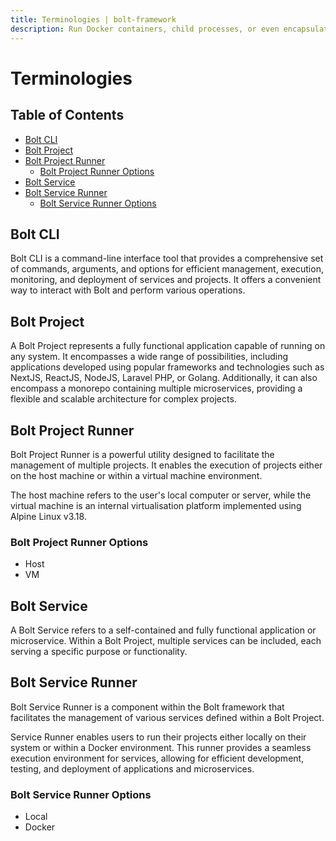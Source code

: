 ```yaml
---
title: Terminologies | bolt-framework
description: Run Docker containers, child processes, or even encapsulate your entire project within a VM, all under one unified API.
---
```



<Meta title="Getting Started/Terminologies" />

# Terminologies

## Table of Contents

- [Bolt CLI](#bolt-cli)
- [Bolt Project](#bolt-project)
- [Bolt Project Runner](#bolt-project-runner)
  - [Bolt Project Runner Options](#bolt-project-runner-options)
- [Bolt Service](#bolt-service)
- [Bolt Service Runner](#bolt-service-runner)
  - [Bolt Service Runner Options](#bolt-service-runner-options)

## Bolt CLI

Bolt CLI is a command-line interface tool that provides a comprehensive set of commands, arguments, and options for efficient management, execution, monitoring, and deployment of services and projects. It offers a convenient way to interact with Bolt and perform various operations.

## Bolt Project

A Bolt Project represents a fully functional application capable of running on any system. It encompasses a wide range of possibilities, including applications developed using popular frameworks and technologies such as NextJS, ReactJS, NodeJS, Laravel PHP, or Golang.
Additionally, it can also encompass a monorepo containing multiple microservices, providing a flexible and scalable architecture for complex projects.

## Bolt Project Runner

Bolt Project Runner is a powerful utility designed to facilitate the management of multiple projects. It enables the execution of projects either on the host machine or within a virtual machine environment.

The host machine refers to the user's local computer or server, while the virtual machine is an internal virtualisation platform implemented using Alpine Linux v3.18.

### Bolt Project Runner Options

- Host
- VM

## Bolt Service

A Bolt Service refers to a self-contained and fully functional application or microservice. Within a Bolt Project, multiple services can be included, each serving a specific purpose or functionality.

## Bolt Service Runner

Bolt Service Runner is a component within the Bolt framework that facilitates the management of various services defined within a Bolt Project.

Service Runner enables users to run their projects either locally on their system or within a Docker environment. This runner provides a seamless execution environment for services, allowing for efficient development, testing, and deployment of applications and microservices.

### Bolt Service Runner Options

- Local
- Docker
